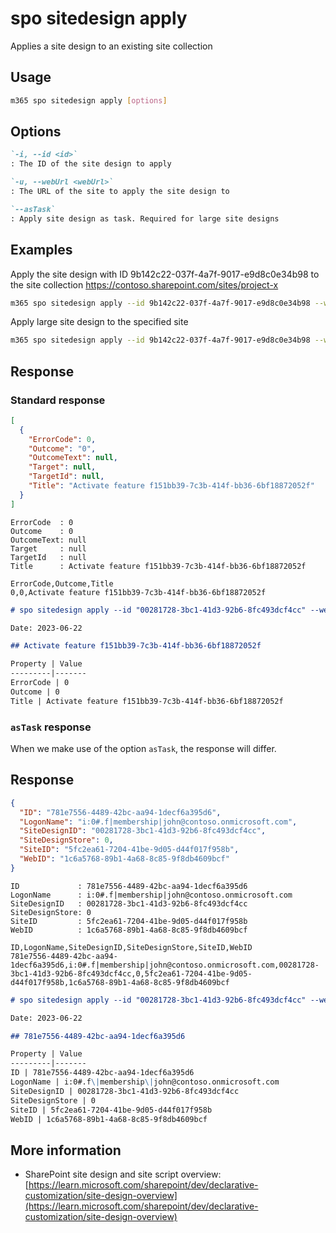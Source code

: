 
# spo sitedesign apply

Applies a site design to an existing site collection

## Usage

```sh
m365 spo sitedesign apply [options]
```

## Options

```md definition-list
`-i, --id <id>`
: The ID of the site design to apply

`-u, --webUrl <webUrl>`
: The URL of the site to apply the site design to

`--asTask`
: Apply site design as task. Required for large site designs
```

<Global />

## Examples

Apply the site design with ID 9b142c22-037f-4a7f-9017-e9d8c0e34b98 to the site collection https://contoso.sharepoint.com/sites/project-x

```sh
m365 spo sitedesign apply --id 9b142c22-037f-4a7f-9017-e9d8c0e34b98 --webUrl https://contoso.sharepoint.com/sites/project-x
```

Apply large site design to the specified site

```sh
m365 spo sitedesign apply --id 9b142c22-037f-4a7f-9017-e9d8c0e34b98 --webUrl https://contoso.sharepoint.com/sites/project-x --asTask
```

## Response

### Standard response

<Tabs>
  <TabItem value="JSON">

  ```json
  [
    {
      "ErrorCode": 0,
      "Outcome": "0",
      "OutcomeText": null,
      "Target": null,
      "TargetId": null,
      "Title": "Activate feature f151bb39-7c3b-414f-bb36-6bf18872052f"
    }
  ]
  ```

  </TabItem>
  <TabItem value="Text">

  ```text
  ErrorCode  : 0
  Outcome    : 0
  OutcomeText: null
  Target     : null
  TargetId   : null
  Title      : Activate feature f151bb39-7c3b-414f-bb36-6bf18872052f
  ```

  </TabItem>
  <TabItem value="CSV">

  ```csv
  ErrorCode,Outcome,Title
  0,0,Activate feature f151bb39-7c3b-414f-bb36-6bf18872052f
  ```

  </TabItem>
  <TabItem value="Markdown">

  ```md
  # spo sitedesign apply --id "00281728-3bc1-41d3-92b6-8fc493dcf4cc" --webUrl "https://contoso.sharepoint.com/teams/spoteam1"

  Date: 2023-06-22

  ## Activate feature f151bb39-7c3b-414f-bb36-6bf18872052f

  Property | Value
  ---------|-------
  ErrorCode | 0
  Outcome | 0
  Title | Activate feature f151bb39-7c3b-414f-bb36-6bf18872052f
  ```

  </TabItem>
</Tabs>

### `asTask` response

When we make use of the option `asTask`, the response will differ. 

## Response

<Tabs>
  <TabItem value="JSON">

  ```json
  {
    "ID": "781e7556-4489-42bc-aa94-1decf6a395d6",
    "LogonName": "i:0#.f|membership|john@contoso.onmicrosoft.com",
    "SiteDesignID": "00281728-3bc1-41d3-92b6-8fc493dcf4cc",
    "SiteDesignStore": 0,
    "SiteID": "5fc2ea61-7204-41be-9d05-d44f017f958b",
    "WebID": "1c6a5768-89b1-4a68-8c85-9f8db4609bcf"
  }
  ```

  </TabItem>
  <TabItem value="Text">

  ```text
  ID             : 781e7556-4489-42bc-aa94-1decf6a395d6
  LogonName      : i:0#.f|membership|john@contoso.onmicrosoft.com
  SiteDesignID   : 00281728-3bc1-41d3-92b6-8fc493dcf4cc
  SiteDesignStore: 0
  SiteID         : 5fc2ea61-7204-41be-9d05-d44f017f958b
  WebID          : 1c6a5768-89b1-4a68-8c85-9f8db4609bcf
  ```

  </TabItem>
  <TabItem value="CSV">

  ```csv
  ID,LogonName,SiteDesignID,SiteDesignStore,SiteID,WebID
  781e7556-4489-42bc-aa94-1decf6a395d6,i:0#.f|membership|john@contoso.onmicrosoft.com,00281728-3bc1-41d3-92b6-8fc493dcf4cc,0,5fc2ea61-7204-41be-9d05-d44f017f958b,1c6a5768-89b1-4a68-8c85-9f8db4609bcf
  ```

  </TabItem>
  <TabItem value="Markdown">

  ```md
  # spo sitedesign apply --id "00281728-3bc1-41d3-92b6-8fc493dcf4cc" --webUrl "https://contoso.sharepoint.com/teams/spoteam1" --asTask "true"

  Date: 2023-06-22

  ## 781e7556-4489-42bc-aa94-1decf6a395d6

  Property | Value
  ---------|-------
  ID | 781e7556-4489-42bc-aa94-1decf6a395d6
  LogonName | i:0#.f\|membership\|john@contoso.onmicrosoft.com
  SiteDesignID | 00281728-3bc1-41d3-92b6-8fc493dcf4cc
  SiteDesignStore | 0
  SiteID | 5fc2ea61-7204-41be-9d05-d44f017f958b
  WebID | 1c6a5768-89b1-4a68-8c85-9f8db4609bcf
  ```

  </TabItem>
</Tabs>

## More information

- SharePoint site design and site script overview: [https://learn.microsoft.com/sharepoint/dev/declarative-customization/site-design-overview](https://learn.microsoft.com/sharepoint/dev/declarative-customization/site-design-overview)
